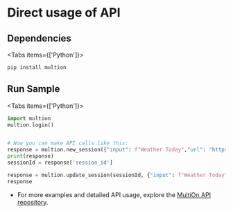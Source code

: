 # Direct usage of API
## Dependencies

 
<Tabs items={['Python']}>
  <Tab>
  ```python copy
  pip install multion
  ```
  </Tab>
</Tabs>

## Run Sample

 
<Tabs items={['Python']}>
  <Tab>
  ```python copy
  import multion
  multion.login()


  # Now you can make API calls like this:
  response = multion.new_session({"input": f"Weather Today","url": "https://www.google.com"})
  print(response)
  sessionId = response['session_id']
  ```
  ```python copy
  response = multion.update_session(sessionId, {"input": f"Weather Today","url": "https://www.google.com"})
  response
  ```
  </Tab>
</Tabs>

- For more examples and detailed API usage, explore the [MultiOn API repository](https://github.com/MULTI-ON/api).

